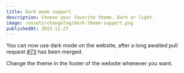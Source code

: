 ```yaml
---
title: Dark mode support
description: Choose your favorite theme. Dark or light.
image: /assets/changelog/dark-theme-support.png
publishedAt: 2023-11-27
---
```


You can now use dark mode on the website, after a long awaited pull request
[#73](https://github.com/openstatusHQ/openstatus/pull/73) has been merged.

Change the theme in the footer of the website whenever you want.
